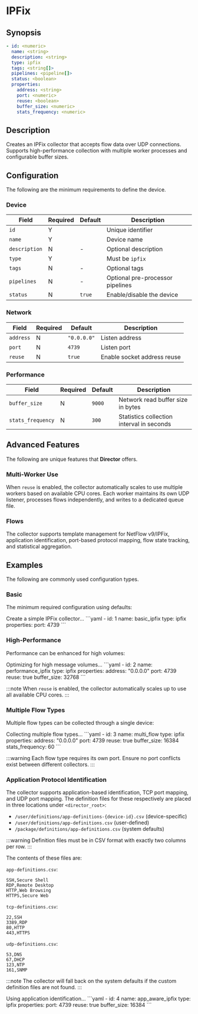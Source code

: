 # IPFix

## Synopsis

```yaml
- id: <numeric>
  name: <string>
  description: <string>
  type: ipfix
  tags: <string[]>
  pipelines: <pipeline[]>
  status: <boolean>
  properties:
    address: <string>
    port: <numeric>
    reuse: <boolean>
    buffer_size: <numeric>
    stats_frequency: <numeric>
```

## Description

Creates an IPFix collector that accepts flow data over UDP connections. Supports high-performance collection with multiple worker processes and configurable buffer sizes.

## Configuration

The following are the minimum requirements to define the device.

### Device

|Field|Required|Default|Description|
|---|---|---|---|
|`id`|Y||Unique identifier|
|`name`|Y||Device name|
|`description`|N|-|Optional description|
|`type`|Y||Must be `ipfix`|
|`tags`|N|-|Optional tags|
|`pipelines`|N|-|Optional pre-processor pipelines|
|`status`|N|`true`|Enable/disable the device|

### Network

|Field|Required|Default|Description|
|---|---|---|---|
|`address`|N|`"0.0.0.0"`|Listen address|
|`port`|N|`4739`|Listen port|
|`reuse`|N|`true`|Enable socket address reuse|

### Performance

|Field|Required|Default|Description|
|---|---|---|---|
|`buffer_size`|N|`9000`|Network read buffer size in bytes|
|`stats_frequency`|N|`300`|Statistics collection interval in seconds|

## Advanced Features

The following are unique features that **Director** offers.

### Multi-Worker Use

When `reuse` is enabled, the collector automatically scales to use multiple workers based on available CPU cores. Each worker maintains its own UDP listener, processes flows independently, and writes to a dedicated queue file.

### Flows

The collector supports template management for NetFlow v9/IPFix, application identification, port-based protocol mapping, flow state tracking, and statistical aggregation.

## Examples

The following are commonly used configuration types.

### Basic

The minimum required configuration using defaults:

<ExampleGrid>
  <CommentCol>
    Create a simple IPFix collector...
  </CommentCol>
  <CodeCol>
    ```yaml
    - id: 1
      name: basic_ipfix
      type: ipfix
      properties:
        port: 4739
    ```
  </CodeCol>
</ExampleGrid>

### High-Performance

Performance can be enhanced for high volumes:

<ExampleGrid>
  <CommentCol>
    Optimizing for high message volumes...
  </CommentCol>
  <CodeCol>
    ```yaml
    - id: 2
      name: performance_ipfix
      type: ipfix
      properties:
        address: "0.0.0.0"
        port: 4739
        reuse: true
        buffer_size: 32768
    ```
  </CodeCol>
</ExampleGrid>

:::note
When `reuse` is enabled, the collector automatically scales up to use all available CPU cores.
:::

### Multiple Flow Types

Multiple flow types can be collected through a single device:

<ExampleGrid>
  <CommentCol>
    Collecting multiple flow types...
  </CommentCol>
  <CodeCol>
    ```yaml
    - id: 3
      name: multi_flow
      type: ipfix
      properties:
        address: "0.0.0.0"
        port: 4739
        reuse: true
        buffer_size: 16384
        stats_frequency: 60
    ```
  </CodeCol>
</ExampleGrid>

:::warning
Each flow type requires its own port. Ensure no port conflicts exist between different collectors.
:::

### Application Protocol Identification

The collector supports application-based identification, TCP port mapping, and UDP port mapping. The definition files for these respectively are placed in three locations under `<director_root>`:

- `/user/definitions/app-definitions-{device-id}.csv` (device-specific)
- `/user/definitions/app-definitions.csv` (user-defined)
- `/package/definitions/app-definitions.csv` (system defaults)

:::warning
Definition files must be in CSV format with exactly two columns per row.
:::

The contents of these files are:

`app-definitions.csv`:

```csv
SSH,Secure Shell
RDP,Remote Desktop
HTTP,Web Browsing
HTTPS,Secure Web
```

`tcp-definitions.csv`:

```csv
22,SSH
3389,RDP
80,HTTP
443,HTTPS
```

`udp-definitions.csv`:

```csv
53,DNS
67,DHCP
123,NTP
161,SNMP
```

:::note
The collector will fall back on the system defaults if the custom definition files are not found.
:::

<ExampleGrid>
  <CommentCol>
    Using application identification...
  </CommentCol>
  <CodeCol>
    ```yaml
    - id: 4
      name: app_aware_ipfix
      type: ipfix
      properties:
        port: 4739
        reuse: true
        buffer_size: 16384
    ```
  </CodeCol>
</ExampleGrid>

